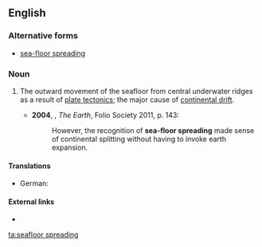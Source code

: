==English==
===Alternative forms===
*[[sea-floor spreading]]

===Noun===
{{en-noun|sg=[[seafloor]] [[spreading]]|-}}

# {{geology}} The outward movement of the seafloor from central underwater ridges as a result of [[plate tectonics]]; the major cause of [[continental drift]].
#*'''2004''', {{w|Richard Fortey}}, ''The Earth'', Folio Society 2011, p. 143:
#*:However, the recognition of '''sea-floor spreading''' made sense of continental splitting without having to invoke earth expansion.

====Translations====
{{trans-top|outward movement of the seafloor}}
* German: {{t-|de|Ozeanbodenspreizung|f}}
{{trans-mid}}
{{trans-bottom}}

====External links====
* {{pedialite}}

[[ta:seafloor spreading]]